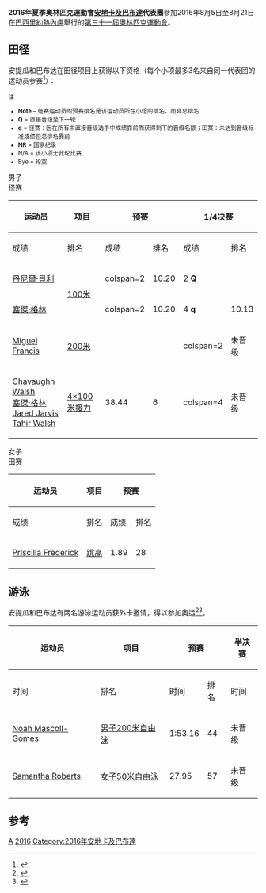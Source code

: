 {{NoteTA|G1=Sports}}
{{Infobox Country Olympics
|NOC=ANT
|games=2016年夏季
|competitors=9
|sports=2
|flagbearer=[[2016年夏季奧林匹克運動會入場旗手|开幕式]]：[[丹尼爾·貝利|丹尼爾·貝利]]（田径）<ref>{{cite web |title=The Flagbearers for the Rio 2016 Opening Ceremony |url=https://stillmed.olympic.org/media/Document%20Library/OlympicOrg/News/2016/08/2016-08-05-Rio-2016-Opening-Ceremony-Flag-Bearers.pdf |publisher=[[国际奥林匹克委员会|International Olympic Committee]] |accessdate=2016-08-05 |date=2016-08-05 |archiveurl=https://web.archive.org/web/20160816094229/https://stillmed.olympic.org/media/Document%20Library/OlympicOrg/News/2016/08/2016-08-05-Rio-2016-Opening-Ceremony-Flag-Bearers.pdf |archivedate=2016-08-16 |deadurl=yes }}</ref><br/>闭幕式：[[Noah_Mascoll-Gomes|Noah Mascoll-Gomes]]（游泳）<ref>{{cite web|title=The Flagbearers for the Rio 2016 Closing Ceremony|url=https://stillmed.olympic.org/media/Document%20Library/OlympicOrg/News/2016/08/2016-08-21-Rio-2016-Closing-Ceremony-Flag-Bearers.pdf|publisher=International Olympic Committee|accessdate=2016-09-22|date=2016-08-21|archiveurl=https://web.archive.org/web/20160822094245/https://stillmed.olympic.org/media/Document%20Library/OlympicOrg/News/2016/08/2016-08-21-Rio-2016-Closing-Ceremony-Flag-Bearers.pdf|archivedate=2016-08-22|dead-url=no}}</ref>
|gold=
|silver=
|bronze=
|rank=
}}

'''2016年夏季奧林匹克運動會[[安地卡及巴布達|安地卡及巴布達]]代表團'''參加2016年8月5日至8月21日在[[巴西|巴西]][[里約熱內盧|里約熱內盧]]舉行的[[2016年夏季奧林匹克運動會|第三十一屆奧林匹克運動會]]。

==田径==
{{main|2016年夏季奥林匹克运动会田径比赛}}
安提瓜和巴布达在田径项目上获得以下资格（每个小项最多3名来自同一代表团的运动员参赛<ref>{{cite web|title=IAAF Games of the XXX Olympiad – Rio 2016 Entry Standards|url=http://www.insidethegames.biz/media/file/559/IAAF%20Rio%202016%20standards.pdf|publisher=[[国际田径联合会|IAAF]]|accessdate=2015-04-18|archive-date=2016-07-07|archive-url=https://web.archive.org/web/20160707211107/http://www.insidethegames.biz/media/file/559/IAAF%20Rio%202016%20standards.pdf|dead-url=no}}</ref>）：

<small>
;注
*'''Note''' – 径赛运动员的预赛排名是该运动员所在小组的排名，而非总排名
*'''Q''' = 直接晋级至下一轮
*'''q''' = 径赛：因在所有未直接晋级选手中成绩靠前而获得剩下的晋级名额；田赛：未达到晋级标准成绩但总排名靠前
*'''NR''' = 国家纪录
*N/A = 该小项无此轮比赛
*Bye = 轮空
</small>

;男子
;径赛
{| class="wikitable" style="font-size:90%"
|-
!rowspan="2"|运动员
!rowspan="2"|项目
!colspan="2"|预赛
!colspan="2"|1/4决赛
!colspan="2"|半决赛
!colspan="2"|决赛
|-style="font-size:95%"
!成绩
!排名
!成绩
!排名
!成绩
!排名
!成绩
!排名
|-align=center
|align=left|[[丹尼爾·貝利|丹尼爾·貝利]]
|align=left rowspan=2|[[2016年夏季奧林匹克運動會田徑男子100公尺比賽|100米]]
|colspan=2 {{n/a|轮空}}
|10.20
|2 '''Q'''
|colspan=2|{{abbr|DNS|未出发}}
|colspan=2|未晋级
|-align=center
|align=left|[[塞傑·格林|塞傑·格林]]
|colspan=2 {{n/a|轮空}}
|10.20
|4 '''q'''
|10.13
|7
|colspan=2|未晋级
|-align=center
|align=left|[[Miguel_Francis|Miguel Francis]]
|align=left|[[2016年夏季奧林匹克運動會田徑男子200公尺比賽|200米]]
|colspan=2|{{abbr|DNS|未出发}}
|colspan=2 {{n/a}}
|colspan=4|未晋级
|-align=center
|align=left|[[Chavaughn_Walsh|Chavaughn Walsh]]<br>[[塞傑·格林|塞傑·格林]]<br>[[Jared_Jarvis|Jared Jarvis]]<br>[[Tahir_Walsh|Tahir Walsh]]
|align=left|[[2016年夏季奧林匹克運動會田徑男子4×100公尺接力賽|4×100米接力]]
|38.44 {{abbr|'''SB'''|赛季最佳}}
|6
|colspan=4 {{n/a}}
|colspan=2|未晋级
|}

;女子
;田赛
{|class=wikitable style="font-size:90%"
|-
!rowspan="2"|运动员
!rowspan="2"|项目
!colspan="2"|预赛
!colspan="2"|决赛
|-style="font-size:95%"
!成绩
!排名
!成绩
!排名
|-align=center
|align=left|[[Priscilla_Frederick|Priscilla Frederick]]
|align=left|[[2016年夏季奧林匹克運動會田徑女子跳高比賽|跳高]]
|1.89
|28
|colspan=2|未晋级
|}

==游泳==
{{main|2016年夏季奥林匹克运动会游泳比赛}}
安提瓜和巴布达有两名游泳运动员获外卡邀请，得以参加奥运<ref>{{cite web|title=Men's Final Entry List|url=http://www.fina.org/sites/default/files/men_final_5.pdf|publisher=[[国际游泳联合会|FINA]]|accessdate=2016-07-20|archiveurl=https://web.archive.org/web/20160805233854/http://www.fina.org/sites/default/files/men_final_5.pdf|archivedate=2016-08-05|dead-url=no}}</ref><ref>{{cite web|title=Women's Final Entry List|url=http://www.fina.org/sites/default/files/women_final_4.pdf|publisher=FINA|accessdate=2016-07-20|archivedate=2016-08-05|archiveurl=https://web.archive.org/web/20160805234134/http://www.fina.org/sites/default/files/women_final_4.pdf|dead-url=no}}</ref>。

{|class=wikitable style="font-size:90%"
|-
!rowspan="2"|运动员
!rowspan="2"|项目
!colspan="2"|预赛
!colspan="2"|半决赛
!colspan="2"|决赛
|-style="font-size:95%"
!时间
!排名
!时间
!排名
!时间
!排名
|-align=center
|align=left|[[Noah_Mascoll-Gomes|Noah Mascoll-Gomes]]
|align=left|[[2016年夏季奧林匹克運動會男子200公尺自由式比賽|男子200米自由泳]]
|1:53.16
|44
|colspan=4|未晋级
|-align=center
|align=left|[[Samantha_Roberts|Samantha Roberts]]
|align=left|[[2016年夏季奧林匹克運動會女子50公尺自由式比賽|女子50米自由泳]]
|27.95
|57
|colspan=4|未晋级
|}

==参考==
{{reflist}}

{{Nations at the 2016 Summer Olympics}}

[[Category:2016年夏季奧林匹克運動會代表團|A]]
[[Category:奧林匹克運動會安地卡及巴布達代表團|2016]]
[[Category:2016年安地卡及巴布達|Category:2016年安地卡及巴布達]]
